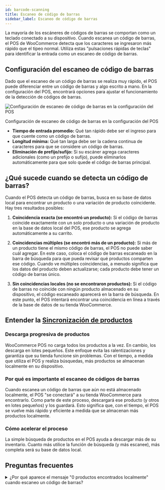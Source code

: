 ```yaml
---
id: barcode-scanning
title: Escaneo de código de barras
sidebar_label: Escaneo de código de barras
---
```



La mayoría de los escáneres de códigos de barras se comportan como un teclado conectado a su dispositivo.
Cuando escanea un código de barras, el POS de WooCommerce detecta que los caracteres se ingresaron más rápido que el tipeo normal.
Utiliza estas "pulsaciones rápidas de teclas" para identificar la entrada como un escaneo de código de barras.

## Configuración del escaneo de código de barras

Dado que el escaneo de un código de barras se realiza muy rápido, el POS puede diferenciar entre un código de barras y algo escrito a mano.
En la configuración del POS, encontrará opciones para ajustar el funcionamiento de la detección de códigos de barras.

<div class="image-container">
<Image
alt="Configuración de escaneo de código de barras en la configuración del POS"
img="/img/barcode-scanning-settings.png"
height={500}
/>
<p class="image-caption">
Configuración de escaneo de código de barras en la configuración del POS
</p>
</div>

- **Tiempo de entrada promedio:** Qué tan rápido debe ser el ingreso para que cuente como un código de barras.
- **Longitud mínima:** Qué tan larga debe ser la cadena continua de caracteres para que se considere un código de barras.
- **Eliminación de prefijo/sufijo:** Si su escáner agrega caracteres adicionales (como un prefijo o sufijo), puede eliminarlos automáticamente para que solo quede el código de barras principal.

## ¿Qué sucede cuando se detecta un código de barras?

Cuando el POS detecta un código de barras, busca en su base de datos local para encontrar un producto o una variación de producto coincidente. Hay tres resultados posibles:

1. **Coincidencia exacta (se encontró un producto):**
Si el código de barras coincide exactamente con un solo producto o una variación de producto en la base de datos local del POS, ese producto se agrega automáticamente a su carrito.

2. **Coincidencias múltiples (se encontró más de un producto):**
Si más de un producto tiene el mismo código de barras, el POS no puede saber cuál agregar.
En este caso, coloca el código de barras escaneado en la barra de búsqueda para que pueda revisar qué productos comparten ese código.
Cuando ve múltiples coincidencias, a menudo significa que los datos del producto deben actualizarse; cada producto debe tener un código de barras único.

3. **Sin coincidencias locales (no se encontraron productos):**
Si el código de barras no coincide con ningún producto almacenado en su dispositivo, el código escaneado aparecerá en la barra de búsqueda.
En este punto, el POS intentará encontrar una coincidencia en línea a través de la base de datos de su tienda WooCommerce.

## Entender la [Sincronización de productos](./sync.mdx)

### Descarga progresiva de productos

WooCommerce POS no carga todos los productos a la vez.
En cambio, los descarga en lotes pequeños.
Este enfoque evita las ralentizaciones y garantiza que su tienda funcione sin problemas.
Con el tiempo, a medida que utiliza el POS y realiza búsquedas, más productos se almacenan localmente en su dispositivo.

### Por qué es importante el escaneo de códigos de barras

Cuando escanea un código de barras que aún no está almacenado localmente, el POS "se conectará" a su tienda WooCommerce para encontrarlo.
Como parte de este proceso, descargará ese producto (y otros en lotes pequeños) y los guardará.
Esto significa que, con el tiempo, el POS se vuelve más rápido y eficiente a medida que se almacenan más productos localmente.

### Cómo acelerar el proceso

La simple búsqueda de productos en el POS ayuda a descargar más de su inventario.
Cuanto más utilice la función de búsqueda (y más escanee), más completa será su base de datos local.

## Preguntas frecuentes

<details>

<summary>¿Por qué aparece el mensaje "0 productos encontrados localmente" cuando escaneo un código de barras?</summary>

No todos los productos están disponibles localmente desde el principio.
El POS descarga gradualmente los productos de su tienda en línea y los almacena en su dispositivo.
Si el producto que acaba de escanear aún no está almacenado, la búsqueda activa el POS para que lo busque en línea y luego lo descargue para que esté disponible en el futuro.

</details>

